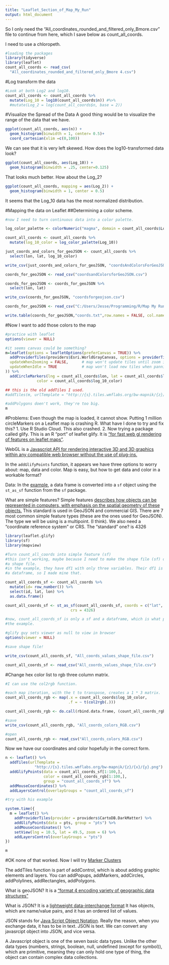 ```yaml
---
title: "Leaflet_Section_of_Map_My_Run"
output: html_document
---
```


So I only need the "All_coordinates_rounded_and_filtered_only_Bmore.csv" file to
continue from here, which I save below as count_all_coords.

I need to use a chloropeth. 

```r
#loading the packages
library(tidyverse)
library(leaflet)
count_all_coords <- read_csv(
  "All_coordinates_rounded_and_filtered_only_Bmore 4.csv")
```

#Log transform the data

```r

#Look at both Log2 and log10. 
count_all_coords <- count_all_coords %>%
  mutate(Log_10 = log10(count_all_coords$n)) #%>%
  #mutate(Log_2 = log(count_all_coords$n, base = 2))

```

#Visualize the Spread of the Data
A good thing would be to visualize the range of the data that we have. 

```r
ggplot(count_all_coords, aes(n)) +
  geom_histogram(binwidth = 1, center= 0.5)+
  coord_cartesian(xlim =c(0,100))
```

We can see that it is very left skewed. 
How does the log10-transformed data look?

```r
ggplot(count_all_coords, aes(Log_10)) +
  geom_histogram(binwidth = .25, center=0.125)
```

That looks much better. How about the Log_2?

```r
ggplot(count_all_coords, mapping = aes(Log_2)) +
  geom_histogram(binwidth = 1, center = 0.5)
```

It seems that the Log_10 data has the most normalized distribution. 

#Mapping the data on Leaflet
##Determining a color scheme. 
```r
#now I need to turn continuous data into a color palette. 

log_color_palette <- colorNumeric("magma", domain = count_all_coords$Log_10)

count_all_coords <- count_all_coords %>%
  mutate(log_10_color = log_color_palette(Log_10))

just_coords_and_colors_for_geoJSON <- count_all_coords %>%
  select(lon, lat, log_10_color)

write_csv(just_coords_and_colors_for_geoJSON, "coordsAndColorsForGeoJSON.csv")

coords_for_geoJSON <- read_csv("coordsandColorsforGeoJSON.csv")

coords_for_geoJSON <- coords_for_geoJSON %>%
  select(lon, lat)

write_csv(coords_for_geoJSON, "coordsforgeojson.csv")

coords_for_geoJSON <- read_csv("C:/Users/Jesse/Programming/R/Map My Run Redone/Javascript Leaflet/coordsForGeoJSON.csv")

write.table(coords_for_geoJSON,"coords.txt",row.names = FALSE, col.names= FALSE, dec=".",sep=";",eol="\\n")

```

#Now I want to add those colors to the map
```r
#practice with leaflet
options(viewer = NULL)

#it seems canvas could be something?
m=leaflet(options = leafletOptions(preferCanvas = TRUE)) %>%
  addProviderTiles(providers$Esri.WorldGrayCanvas, options = providerTileOptions(
  updateWhenZooming = FALSE,      # map won't update tiles until zoom is done
  updateWhenIdle = TRUE           # map won't load new tiles when panning
)) %>%
  addCircleMarkers(lng = count_all_coords$lon, lat = count_all_coords$lat, 
              color = count_all_coords$log_10_color)

## this is the old addTiles I used. 
#addTiles(m, urlTemplate = "http://{s}.tiles.wmflabs.org/bw-mapnik/{z}/{x}/{y}.png")

#addPolygons doen't work, they're too big. 
m

```

#Problems: Even though the map is loaded, it cannot show.
Putting 1 million circleMarkers on a Leaflet map is crashing R. What have I done
to try and fix this?
1. Use R Studio Cloud. This also crashed. 
2. Now trying a package called glify. This is an R "port" of leaflet glify.
It is ["for fast web gl rendering of features on leaflet maps"](https://github.com/tim-salabim/leaflet.glify#leafletglify).

WebGL is a [Javascript API for rendering interactive 3D and 3D graphics within
any compatible web browser without the use of plug-ins.](https://developer.mozilla.org/en-US/docs/Web/API/WebGL_API)

In the `addGlifyPoints` function, it appears we have three options to worry
about: map, data and color. Map is easy, but how to get data and color in a 
workable format?

Data: In the [example](https://github.com/tim-salabim/leaflet.glify), a data 
frame is converted into a `sf` object using the `st_as_sf` function from the 
`sf` package. 

What are simple features? Simple features [describes how objects can be 
represented in computers, with emphasis on the spatial geometry of these 
objects.](https://r-spatial.github.io/sf/articles/sf1.html) This standard is 
used in GeoJSON and commercial GIS. There are 7 most common simple feature
types (these are the ones used for GeoJSON). The type we will be using is a 
multipoint. (I think). We also need a "coordinate reference system" or CRS. The
"standard" one? is 4326



```r
library(leaflet.glify)
library(sf)
library(mapview)
```

```r
#Turn count_all_coords into simple feature (sf)
#this isn't working, maybe because I need to make the shape file (sf) only
#a shape file. 
#in the example, they have df1 with only three variables. Their df1 is also
#a dataframe, so I made mine that. 

count_all_coords_sf <- count_all_coords %>%
  mutate(id= row_number()) %>%
  select(id, lat, lon) %>%
  as.data.frame()

count_all_coords_sf <- st_as_sf(count_all_coords_sf, coords = c("lat", "lon"), 
                             crs = 4326)

#now, count_all_coords_sf is only a sf and a dataframe, which is what pts is in
#the example. 

#glify guy sets viewer as null to view in browser
options(viewer = NULL)

#save shape file!

write_csv(count_all_coords_sf, "All_coords_values_shape_file.csv")

count_all_coords_sf <- read_csv("All_coords_values_shape_file.csv")

```

#Change hex color list to rgb three column matrix.
```r
#I can use the col2rgb function. 

#each map iteration, with the t to transpose, creates a 1 * 3 matrix.
count_all_coords_rgb <- map(.x = count_all_coords$log_10_color, 
                            .f = ~ t(col2rgb(.))) 

count_all_coords_rgb <- do.call(rbind.data.frame, (count_all_coords_rgb))

#save
write_csv(count_all_coords_rgb, "All_coords_colors_RGB.csv")

#open
count_all_coords_rgb <- read_csv("All_coords_colors_RGB.csv")

```
Now we have our coordinates and color hopefully in the correct form. 

```r
n <- leaflet() %>%
  addTiles(urlTemplate = 
             "http://{s}.tiles.wmflabs.org/bw-mapnik/{z}/{x}/{y}.png") %>%
  addGlifyPoints(data = count_all_coords_sf[1:100,], 
                 color = count_all_coords_rgb[1:100,],
                 group = "count_all_coords_sf") %>%
  addMouseCoordinates() %>%
  addLayersControl(overlayGroups = "count_all_coords_sf")

#try with his example 

system.time({
  m = leaflet() %>%
    addProviderTiles(provider = providers$CartoDB.DarkMatter) %>%
    addGlifyPoints(data = pts, group = "pts") %>%
    addMouseCoordinates() %>%
    setView(lng = 10.5, lat = 49.5, zoom = 6) %>% 
    addLayersControl(overlayGroups = "pts")
})

m
```

#OK none of that worked. Now I will try 
[Marker Clusters](https://rstudio.github.io/leaflet/markers.html) 


The addTiles function is part of addControl, which is about adding graphic 
elements and layers. You can addPopups, addMarkers, addCircles, addPolylines, 
addRectangles, addPolygons.

What is geoJSON? 
It is a 
["format 4 encoding variety of geographic data structures"](http://geojson.org/)

What is JSON? It is a 
[lightweight data-interchange format](https://www.json.org/) It has objects, 
which are name/value pairs, and it has an ordered list of values. 

JSON stands for 
[Java Script Object Notation](https://www.w3schools.com/js/js_json_intro.asp). 
Really the reason, when you exchange data, it has to be in text. JSON is text. 
We can convert any javasrcipt object into JSON, and vice versa. 

A Javascript object is one of the seven basic data types. Unlike the other data
types (numbers, strings, boolean, null, undefined (except for symbol)), which 
are primitive, meaning they can only hold one type of thing, the object can
contain complex data collections.

